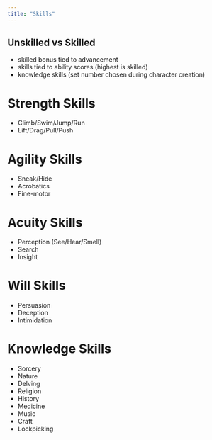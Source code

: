 ```yaml
---
title: "Skills"
---
```


## Unskilled vs Skilled
- skilled bonus tied to advancement
- skills tied to ability scores (highest is skilled)
- knowledge skills (set number chosen during character creation)


# Strength Skills 
- Climb/Swim/Jump/Run
- Lift/Drag/Pull/Push


# Agility Skills
- Sneak/Hide
- Acrobatics
- Fine-motor


# Acuity Skills
- Perception (See/Hear/Smell)
- Search
- Insight


# Will Skills
- Persuasion
- Deception
- Intimidation


# Knowledge Skills
- Sorcery 
- Nature
- Delving
- Religion
- History
- Medicine
- Music
- Craft
- Lockpicking

